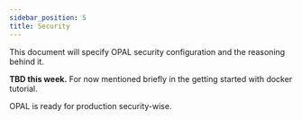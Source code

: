 ```yaml
---
sidebar_position: 5
title: Security
---
```


This document will specify OPAL security configuration and the reasoning behind it.

**TBD this week.** For now mentioned briefly in the getting started with docker tutorial.

OPAL is ready for production security-wise.

<!-- Security considerations:
* OPAL server should **always** be protected with a TLS/SSL certificate (i.e: HTTPS).
  * Meaning: the traffic between OPAL client and OPAL server should always be encrypted (it's ok to terminate SSL in the load balancer).
  * Why:
    * The client can verify the identity of the server using the HTTPS certificate.
    * To protect yourself from MITM / Sniffing attacks. OPAL server **may** pass autentication tokens and other secrets to OPAL client, if the client need such secrets in order to fetch data.
* OPAL server should **always** run in secure mode - meaning JWT token verification should be active.
  * Why:
    * So that the server may verify the identity of the client. The client may gain access to sensitive secrets pushed from the server, so we want to prevent anyone unauthorized from pretending to be a client.
    * So that the server may verify the identity of a `datasource` (someone pushing data updates). That way we prevent an attacker from infecting your OPA state with malicious data.
* OPAL server should be configured with a **master token**.
* Sensitive configuration variables (i.e: environment variables with sensitive values) should **always** be stored in a dedicated **Secret Store**
  * Example secret stores: AWS Secrets Manager, HashiCorp Vault, etc.
  * If you use infrastructure-as-code to spin your environments such as terraform, **NEVER EVER EVER** store secrets as part of your source code (e.g: in your git repository). -->
